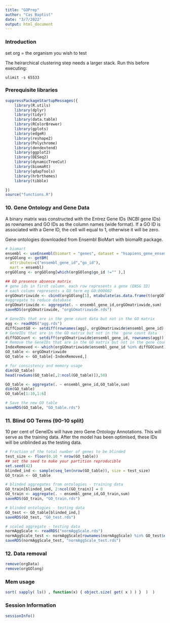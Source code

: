 ```yaml
---
title: "GOPrep"
author: "Cas Baptist"
date: "3/7/2022"
output: html_document
---
```


### Introduction

set org = the organism you wish to test

The heirarchical clustering step needs a larger stack. Run this before executing:

`
ulimit -s 65533
`

### Prerequisite libraries

```r
suppressPackageStartupMessages({
    library(R.utils)
    library(dplyr)
    library(tidyr)
    library(data.table)
    library(RColorBrewer)
    library(gplots)
    library(edgeR)
    library(reshape2)
    library(Polychrome)
    library(dendextend)
    library(ggplot2)
    library(DESeq2)
    library(dynamicTreeCut)
    library(biomaRt)
    library(qdapTools)
    library(hrbrthemes)
    library(tibble)

})
source("functions.R")
```

### 10. Gene Ontology and Gene Data 

A binary matrix was constructed with the Entrez Gene IDs (NCBI gene IDs) as rownames and GO
IDs as the column names (wide format).
If a GO ID is associated with a Gene ID, the cell will equal to 1, otherwise it will be zero. 

Gene ontologies downloaded from Ensembl BioMart with biomaRt package.

```r
# biomart
ensembl <- useEnsembl(biomart = "genes", dataset = "hsapiens_gene_ensembl")
orgGOlong <- getBM(
  attributes=c("ensembl_gene_id","go_id"), 
  mart = ensembl)
orgGOlong <- orgGOlong[which(orgGOlong$go_id !="" ),]

## GO presence absence matrix
# gene ids in first column. each row represents a gene (ENSG ID)
# each column represents a GO term eg GO:000002
orgGOmatrixwide <- cbind(orgGOlong[1], mtabulate(as.data.frame(t(orgGOlong[-1]))))
#aggregate to reduce database
orgGOmatrixwide <- aggregate(. ~ ensembl_gene_id,orgGOmatrixwide,sum)
saveRDS(orgGOmatrixwide, "orgGOmatrixwide.rds")

# GeneIDs that are in the gene count data but not in the GO matrix
agg <- readRDS("agg.rds")
diffCountGO <- setdiff(rownames(agg), orgGOmatrixwide$ensembl_gene_id)
# GeneIDs that are in the GO matrix but not in the  gene count data
diffGOCount <- setdiff(orgGOmatrixwide$ensembl_gene_id, rownames(agg))
# Remove the GeneIDs that are in the GO matrix but not in the gene count data
IndexRemoved <- which(orgGOmatrixwide$ensembl_gene_id %in% diffGOCount)
GO_table <- orgGOmatrixwide
GO_table <- GO_table[-IndexRemoved,]

# for consistency and memory usage
dim(GO_table)
head(rowSums(GO_table[,2:ncol(GO_table)]),50)

GO_table <- aggregate(. ~ ensembl_gene_id,GO_table,sum)
dim(GO_table)
GO_table[1:10,1:6]

# Save the new GO table
saveRDS(GO_table, "GO_table.rds")

```

### 11. Blind GO Terms (90-10 split)

10 per cent of GeneIDs will have zero Gene Ontology Annotations. This will serve as the training data.
After the model has been optimised, these IDs will be unblinded as the testing data.

```r
# Fraction of the total number of genes to be blinded
test_size <- floor(0.10 * nrow(GO_table))
## set the seed to make your partition reproducible
set.seed(42)
blinded_ind <- sample(seq_len(nrow(GO_table)), size = test_size)
GO_train <- GO_table

# blinded aggregates from ontologies - training data
GO_train[blinded_ind, 2:ncol(GO_train)] = 0
GO_train <- aggregate(. ~ ensembl_gene_id,GO_train,sum)
saveRDS(GO_train, "GO_train.rds")

# blinded ontologies - testing data
GO_test <- GO_table[blinded_ind,]
saveRDS(GO_test, "GO_test.rds")

# scaled aggregate - testing data
normAggScale <- readRDS("normAggScale.rds")
normAggScale_test <- normAggScale[rownames(normAggScale) %in% GO_test$ensembl_gene_id,]
saveRDS(normAggScale_test, "normAggScale_test.rds")
```

### 12. Data removal

```r
remove(orgData)
remove(orgGOlong)
```

### Mem usage

```r
sort( sapply( ls() , function(x) { object.size( get( x ) ) }  )  )
```

### Session Information 

```r
sessionInfo()
```
